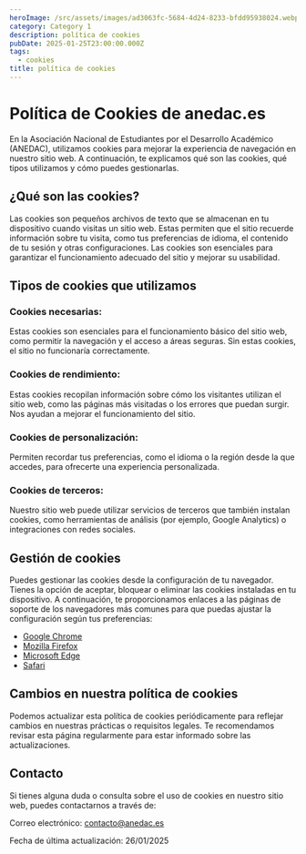 ```yaml
---
heroImage: /src/assets/images/ad3063fc-5684-4d24-8233-bfdd95938024.webp
category: Category 1
description: política de cookies
pubDate: 2025-01-25T23:00:00.000Z
tags:
  - cookies
title: política de cookies
---
```


# Política de Cookies de anedac.es

En la Asociación Nacional de Estudiantes por el Desarrollo Académico (ANEDAC), utilizamos cookies para mejorar la experiencia de navegación en nuestro sitio web. A continuación, te explicamos qué son las cookies, qué tipos utilizamos y cómo puedes gestionarlas.

## ¿Qué son las cookies?

Las cookies son pequeños archivos de texto que se almacenan en tu dispositivo cuando visitas un sitio web. Estas permiten que el sitio recuerde información sobre tu visita, como tus preferencias de idioma, el contenido de tu sesión y otras configuraciones. Las cookies son esenciales para garantizar el funcionamiento adecuado del sitio y mejorar su usabilidad.

## Tipos de cookies que utilizamos

### Cookies necesarias:

Estas cookies son esenciales para el funcionamiento básico del sitio web, como permitir la navegación y el acceso a áreas seguras. Sin estas cookies, el sitio no funcionaría correctamente.

### Cookies de rendimiento:

Estas cookies recopilan información sobre cómo los visitantes utilizan el sitio web, como las páginas más visitadas o los errores que puedan surgir. Nos ayudan a mejorar el funcionamiento del sitio.

### Cookies de personalización:

Permiten recordar tus preferencias, como el idioma o la región desde la que accedes, para ofrecerte una experiencia personalizada.

### Cookies de terceros:

Nuestro sitio web puede utilizar servicios de terceros que también instalan cookies, como herramientas de análisis (por ejemplo, Google Analytics) o integraciones con redes sociales.

## Gestión de cookies

Puedes gestionar las cookies desde la configuración de tu navegador. Tienes la opción de aceptar, bloquear o eliminar las cookies instaladas en tu dispositivo. A continuación, te proporcionamos enlaces a las páginas de soporte de los navegadores más comunes para que puedas ajustar la configuración según tus preferencias:

- [Google Chrome](https://support.google.com/chrome/answer/95647?hl=es)
- [Mozilla Firefox](https://support.mozilla.org/es/kb/borrar-cookies)
- [Microsoft Edge](https://support.microsoft.com/es-es/microsoft-edge/eliminar-cookies-en-microsoft-edge-2b9d42f7-7c06-4c1f-b885-3b34c02d0f62)
- [Safari](https://support.apple.com/es-es/guide/safari/sfri11471/mac)

## Cambios en nuestra política de cookies

Podemos actualizar esta política de cookies periódicamente para reflejar cambios en nuestras prácticas o requisitos legales. Te recomendamos revisar esta página regularmente para estar informado sobre las actualizaciones.

## Contacto

Si tienes alguna duda o consulta sobre el uso de cookies en nuestro sitio web, puedes contactarnos a través de:

Correo electrónico: contacto@anedac.es

Fecha de última actualización: 26/01/2025
